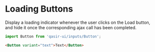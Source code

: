 
# Loading Buttons

<Subtitle>
  Display a loading indicator whenever the user clicks on the Load button, and hide it once the corresponding ajax call has been completed.
</Subtitle>
<Preview withSource="none">
  <Story id="components-inputs-button-example--loading" />
</Preview>

```js
import Button from 'qasir-ui/inputs/Button';
```

```html
<Button variant="text">Text</Button>
```
